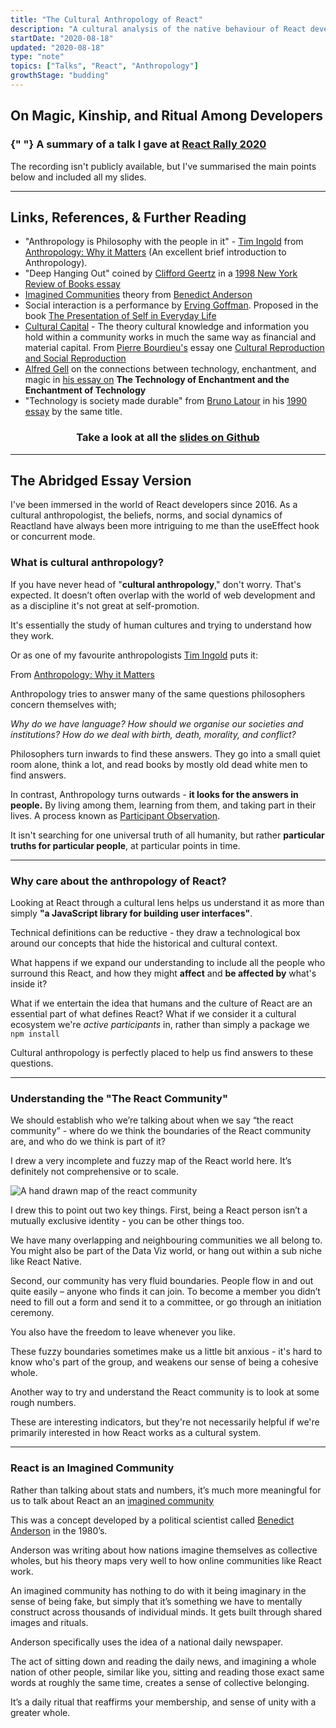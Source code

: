 ```yaml
---
title: "The Cultural Anthropology of React"
description: "A cultural analysis of the native behaviour of React developers"
startDate: "2020-08-18"
updated: "2020-08-18"
type: "note"
topics: ["Talks", "React", "Anthropology"]
growthStage: "budding"
---
```


## On Magic, Kinship, and Ritual Among Developers

<h3>
    {" "}
    A summary of a talk I gave at <a href="http://reactrally.com">
        React Rally 2020
    </a>
</h3>

The recording isn't publicly available, but I've summarised the main points below and included all my slides.

<BasicImage
    width="880px"
    alt="The cultural anthropology of react title slide"
    src="https://res.cloudinary.com/dg3gyk0gu/image/upload/c_scale,f_auto,q_auto:good,w_1200/v1597334915/maggieappleton.com/notes/anthropology-react-slides/ReactRally2020-Draft1.001.png"
/>

---

## Links, References, & Further Reading

-   "Anthropology is Philosophy with the people in it" - [Tim Ingold](https://en.wikipedia.org/wiki/Tim_Ingold) from [Anthropology: Why it Matters](/anthropology-matters) (An excellent brief introduction to Anthropology).
-   "Deep Hanging Out" coined by [Clifford Geertz](https://en.wikipedia.org/wiki/Clifford_Geertz) in a [1998 New York Review of Books essay](http://hypergeertz.jku.at/GeertzTexts/Deep_Hanging.htm)
-   [Imagined Communities](/imagined-communities) theory from [Benedict Anderson](https://en.wikipedia.org/wiki/Benedict_Anderson)
-   Social interaction is a performance by [Erving Goffman](https://en.wikipedia.org/wiki/Erving_Goffman). Proposed in the book [The Presentation of Self in Everyday Life](https://www.librarything.com/work/5484)
-   [Cultural Capital](https://en.wikipedia.org/wiki/Cultural_capital) - The theory cultural knowledge and information you hold within a community works in much the same way as financial and material capital. From [Pierre Bourdieu's](https://en.wikipedia.org/wiki/Pierre_Bourdieu) essay one [Cultural Reproduction and Social Reproduction](http://piggottsclass.weebly.com/uploads/2/3/1/7/23179512/bourdieup_cultural_and_social_reproduction.pdf)
-   [Alfred Gell](https://en.wikipedia.org/wiki/Alfred_Gell) on the connections between technology, enchantment, and magic in [his essay on](https://www.brown.edu/Departments/Joukowsky_Institute/courses/materialworlds/files/1108595.pdf) **The Technology of Enchantment and the Enchantment of Technology**
-   "Technology is society made durable" from [Bruno Latour](https://en.wikipedia.org/wiki/Bruno_Latour) in his [1990 essay](http://www.bruno-latour.fr/sites/default/files/46-TECHNOLOGY-DURABLE-GBpdf.pdf) by the same title.

<Center>

<SimpleCard>

### Take a look at all the [slides on Github](https://github.com/MaggieAppleton/react-anthropology-slides)

</SimpleCard>

</Center>

---

## The Abridged Essay Version

I've been immersed in the world of React developers since 2016. As a cultural anthropologist, the beliefs, norms, and social dynamics of Reactland have always been more intriguing to me than the useEffect hook or concurrent mode.

### What is cultural anthropology?

If you have never head of "**cultural anthropology**," don't worry. That's expected. It doesn’t often overlap with the world of web development and as a discipline it's not great at self-promotion.

It's essentially the study of human cultures and trying to understand how they work.

Or as one of my favourite anthropologists [Tim Ingold](https://en.wikipedia.org/wiki/Tim_Ingold) puts it:

<BasicImage
    width="880px"
    alt="Cultural anthropology is philosophy with the people in it"
    src="https://res.cloudinary.com/dg3gyk0gu/image/upload/c_scale,f_auto,q_auto:good,w_1200/v1597334937/maggieappleton.com/notes/anthropology-react-slides/ReactRally2020-Draft1.012.png"
/>

<Subtext>

From [Anthropology: Why it Matters](/anthropology-matters)

</Subtext>

Anthropology tries to answer many of the same questions philosophers concern themselves with;

_Why do we have language?
How should we organise our societies and institutions?
How do we deal with birth, death, morality, and conflict?_

Philosophers turn inwards to find these answers. They go into a small quiet room alone, think a lot, and read books by mostly old dead white men to find answers.

In contrast, Anthropology turns outwards - **it looks for the answers in people.** By living among them, learning from them, and taking part in their lives. A process known as [Participant Observation](https://en.wikipedia.org/wiki/Participant_observation).

It isn't searching for one universal truth of all humanity, but rather **particular truths for particular people**, at particular points in time.

---

### Why care about the anthropology of React?

Looking at React through a cultural lens helps us understand it as more than simply **"a JavaScript library for building user interfaces"**.

Technical definitions can be reductive - they draw a technological box around our concepts that hide the historical and cultural context.

<BasicImage
    width="880px"
    alt="The react logo inside a strict technical box"
    src="https://res.cloudinary.com/dg3gyk0gu/image/upload/c_scale,f_auto,q_auto:good,w_1200/v1597334929/maggieappleton.com/notes/anthropology-react-slides/ReactRally2020-Draft1.008.png"
/>

What happens if we expand our understanding to include all the people who surround this React, and how they might **affect** and **be affected by** what's inside it?

<BasicImage
    width="880px"
    alt="An expanded circle of all the people of react"
    src="https://res.cloudinary.com/dg3gyk0gu/image/upload/c_scale,f_auto,q_auto:good,w_1200/v1597334932/maggieappleton.com/notes/anthropology-react-slides/ReactRally2020-Draft1.010.png"
/>

What if we entertain the idea that humans and the culture of React are an essential part of what defines React? What if we consider it a cultural ecosystem we're _active participants_ in, rather than simply a package we `npm install`

Cultural anthropology is perfectly placed to help us find answers to these questions.

---

### Understanding the "The React Community"

We should establish who we’re talking about when we say “the react community” - where do we think the boundaries of the React community are, and who do we think is part of it?

<BasicImage
    width="880px"
    alt="How do we define the React community?"
    src="https://res.cloudinary.com/dg3gyk0gu/image/upload/c_scale,f_auto,q_auto:good,w_1200/v1597334943/maggieappleton.com/notes/anthropology-react-slides/ReactRally2020-Draft1.014.png"
/>

I drew a very incomplete and fuzzy map of the React world here. It’s definitely not comprehensive or to scale.

<img
    alt="A hand drawn map of the react community"
    src="https://res.cloudinary.com/dg3gyk0gu/image/upload/c_scale,f_auto,q_auto:good,w_1200/v1597334948/maggieappleton.com/notes/anthropology-react-slides/ReactRally2020-Draft1.015.png"
/>

I drew this to point out two key things.
First, being a React person isn’t a mutually exclusive identity - you can be other things too.

We have many overlapping and neighbouring communities we all belong to. You might also be part of the Data Viz world, or hang out within a sub niche like React Native.

Second, our community has very fluid boundaries. People flow in and out quite easily – anyone who finds it can join. To become a member you didn’t need to fill out a form and send it to a committee, or go through an initiation ceremony.

You also have the freedom to leave whenever you like.

These fuzzy boundaries sometimes make us a little bit anxious - it's hard to know who's part of the group, and weakens our sense of being a cohesive whole.

Another way to try and understand the React community is to look at some rough numbers.

<BasicImage
    width="880px"
    alt="Stats on how many React developers participate in Github, Reddit, and Dsicord groups"
    src="https://res.cloudinary.com/dg3gyk0gu/image/upload/c_scale,f_auto,q_auto:good,w_1200/v1597334954/maggieappleton.com/notes/anthropology-react-slides/ReactRally2020-Draft1.016.png"
/>

These are interesting indicators, but they're not necessarily helpful if we're primarily interested in how React works as a cultural system.

---

### React is an Imagined Community

Rather than talking about stats and numbers, it’s much more meaningful for us to talk about React an an [imagined community](/imagined-communities)

This was a concept developed by a political scientist called [Benedict Anderson](https://en.wikipedia.org/wiki/Benedict_Anderson) in the 1980’s.

Anderson was writing about how nations imagine themselves as collective wholes, but his theory maps very well to how online communities like React work.

An imagined community has nothing to do with it being imaginary in the sense of being fake, but simply that it’s something we have to mentally construct across thousands of individual minds. It gets built through shared images and rituals.

Anderson specifically uses the idea of a national daily newspaper.

The act of sitting down and reading the daily news, and imagining a whole nation of other people, similar like you, sitting and reading those exact same words at roughly the same time, creates a sense of collective belonging.

It’s a daily ritual that reaffirms your membership, and sense of unity with a greater whole.

<ComingSoon />
